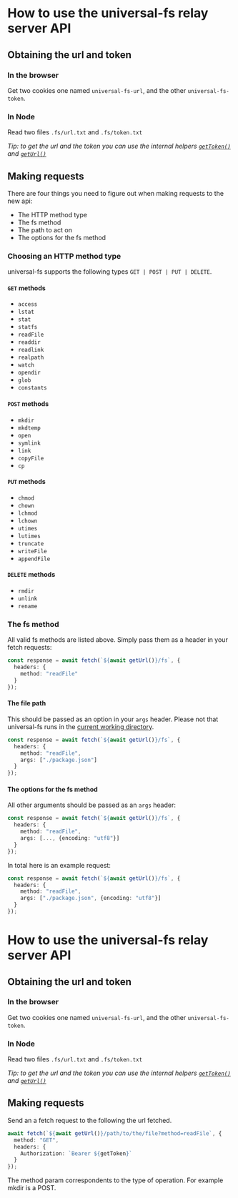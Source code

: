 
# How to use the universal-fs relay server API <Canary />

## Obtaining the url and token

### In the browser

Get two cookies one named `universal-fs-url`, and the other `universal-fs-token`.

### In Node

Read two files `.fs/url.txt` and `.fs/token.txt`

_Tip: to get the url and the token you can use the internal helpers [`getToken()`](https://github.com/eTech-Source/universal-fs/tree/canary/packages/universal-fs/helpers/getToken.ts) and [`getUrl()`](https://github.com/eTech-Source/universal-fs/tree/canary/packages/universal-fs/helpers/getUrl.ts)_

## Making requests

There are four things you need to figure out when making requests to the new api:

- The HTTP method type
- The fs method
- The path to act on
- The options for the fs method

### Choosing an HTTP method type

universal-fs supports the following types `GET | POST | PUT | DELETE`.

#### `GET` methods

- `access`
- `lstat`
- `stat`
- `statfs`
- `readFile`
- `readdir`
- `readlink`
- `realpath`
- `watch`
- `opendir`
- `glob`
- `constants`

#### `POST` methods

- `mkdir`
- `mkdtemp`
- `open`
- `symlink`
- `link`
- `copyFile`
- `cp`

#### `PUT` methods

- `chmod`
- `chown`
- `lchmod`
- `lchown`
- `utimes`
- `lutimes`
- `truncate`
- `writeFile`
- `appendFile`

#### `DELETE` methods

- `rmdir`
- `unlink`
- `rename`

### The fs method

All valid fs methods are listed above. Simply pass them as a header in your fetch requests:

```ts
const response = await fetch(`${await getUrl()}/fs`, {
  headers: {
    method: "readFile"
  }
});
```

#### The file path

This should be passed as an option in your `args` header. Please not that universal-fs runs in the [current working directory](https://stackoverflow.com/a/66860904/19019306).

```ts
const response = await fetch(`${await getUrl()}/fs`, {
  headers: {
    method: "readFile",
    args: ["./package.json"]
  }
});
```

#### The options for the fs method

All other arguments should be passed as an `args` header:

```ts
const response = await fetch(`${await getUrl()}/fs`, {
  headers: {
    method: "readFile",
    args: [..., {encoding: "utf8"}]
  }
});
```

In total here is an example request:

```ts
const response = await fetch(`${await getUrl()}/fs`, {
  headers: {
    method: "readFile",
    args: ["./package.json", {encoding: "utf8"}]
  }
});
```

# How to use the universal-fs relay server API

## Obtaining the url and token

### In the browser

Get two cookies one named `universal-fs-url`, and the other `universal-fs-token`.

### In Node

Read two files `.fs/url.txt` and `.fs/token.txt`

_Tip: to get the url and the token you can use the internal helpers [`getToken()`](https://github.com/eTech-Source/universal-fs/tree/canary/packages/universal-fs/helpers/getToken.ts) and [`getUrl()`](https://github.com/eTech-Source/universal-fs/tree/canary/packages/universal-fs/helpers/getUrl.ts)_

## Making requests

Send an a fetch request to the following the url fetched.

```ts
await fetch(`${await getUrl()}/path/to/the/file?method=readFile`, {
  method: "GET",
  headers: {
    Authorization: `Bearer ${getToken}`
  }
});
```

The method param correspondents to the type of operation. For example mkdir is a POST.
